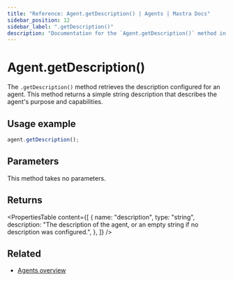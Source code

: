 ```yaml
---
title: "Reference: Agent.getDescription() | Agents | Mastra Docs"
sidebar_position: 12
sidebar_label: ".getDescription()"
description: "Documentation for the `Agent.getDescription()` method in Mastra agents, which retrieves the agent's description."
---
```


# Agent.getDescription()

The `.getDescription()` method retrieves the description configured for an agent. This method returns a simple string description that describes the agent's purpose and capabilities.

## Usage example

```typescript copy
agent.getDescription();
```

## Parameters

This method takes no parameters.

## Returns

<PropertiesTable
  content={[
    {
      name: "description",
      type: "string",
      description: "The description of the agent, or an empty string if no description was configured.",
    },
  ]}
/>

## Related

- [Agents overview](/agents/overview)
